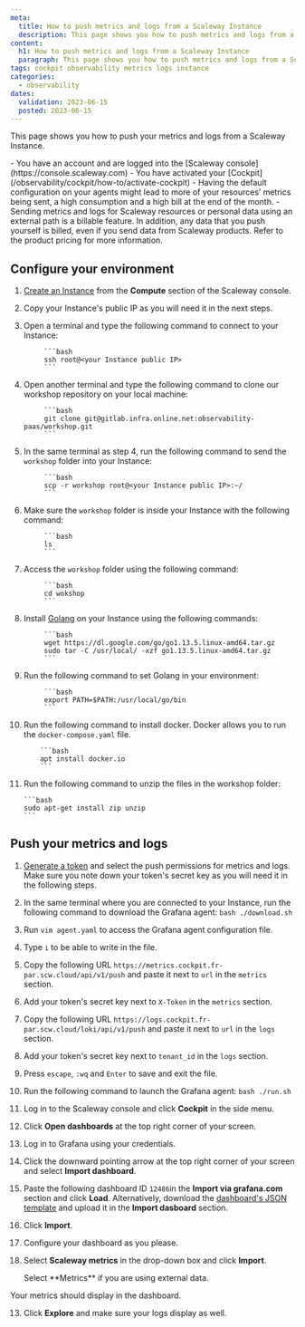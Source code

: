 ```yaml
---
meta:
  title: How to push metrics and logs from a Scaleway Instance
  description: This page shows you how to push metrics and logs from a Scaleway Instance
content:
  h1: How to push metrics and logs from a Scaleway Instance
  paragraph: This page shows you how to push metrics and logs from a Scaleway Instance
tags: cockpit observability metrics logs instance
categories:
  - observability
dates:
  validation: 2023-06-15
  posted: 2023-06-15
---
```


This page shows you how to push your metrics and logs from a Scaleway Instance.

<Macro id="iam-requirements" />
 
<Message type="requirement">
 - You have an account and are logged into the [Scaleway console](https://console.scaleway.com)
 - You have activated your [Cockpit](/observability/cockpit/how-to/activate-cockpit)
</Message>

<Message type="important">
 - Having the default configuration on your agents might lead to more of your resources’ metrics being sent, a high consumption and a high bill at the end of the month.
 - Sending metrics and logs for Scaleway resources or personal data using an external path is a billable feature. In addition, any data that you push yourself is billed, even if you send data from Scaleway products. Refer to the product pricing for more information.
</Message>

## Configure your environment

1. [Create an Instance](/compute/instances/how-to/create-an-instance) from the **Compute** section of the Scaleway console.
2. Copy your Instance's public IP as you will need it in the next steps.
3. Open a terminal and type the following command to connect to your Instance:

            ```bash
            ssh root@<your Instance public IP>
            ```
4. Open another terminal and type the following command to clone our workshop repository on your local machine:

            ```bash
            git clone git@gitlab.infra.online.net:observability-paas/workshop.git
            ```
5. In the same terminal as step 4, run the following command to send the `workshop` folder into your Instance:

            ```bash
            scp -r workshop root@<your Instance public IP>:~/
            ```
6. Make sure the `workshop` folder is inside your Instance with the following command:

            ```bash
            ls
            ```
7. Access the `workshop` folder using the following command:

            ```bash
            cd wokshop
            ```
8. Install [Golang](https://go.dev/) on your Instance using the following commands:

            ```bash
            wget https://dl.google.com/go/go1.13.5.linux-amd64.tar.gz
            sudo tar -C /usr/local/ -xzf go1.13.5.linux-amd64.tar.gz
            ```
9. Run the following command to set Golang in your environment:

            ```bash
            export PATH=$PATH:/usr/local/go/bin
            ```
10. Run the following command to install docker. Docker allows you to run the `docker-compose.yaml` file.

            ```bash
            apt install docker.io
            ```
11. Run the following command to unzip the files in the workshop folder:

        ```bash
        sudo apt-get install zip unzip
        ```

## Push your metrics and logs

1. [Generate a token](/observability/cockpit/how-to/create-token/) and select the push permissions for metrics and logs. Make sure you note down your token's secret key as you will need it in the following steps.
2.  In the same terminal where you are connected to your Instance, run the following command to download the Grafana agent:
        ```bash
        ./download.sh
        ```
3. Run `vim agent.yaml` to access the Grafana agent configuration file.
4. Type `i` to be able to write in the file.
5. Copy the following URL `https://metrics.cockpit.fr-par.scw.cloud/api/v1/push` and paste it next to `url` in the `metrics` section.
6. Add your token's secret key next to `X-Token` in the `metrics` section.
    <Lightbox src="scaleway-metrics-section-completed.webp" alt="" />
7. Copy the following URL `https://logs.cockpit.fr-par.scw.cloud/loki/api/v1/push` and paste it next to `url` in the `logs` section.
8. Add your token's secret key next to `tenant_id` in the `logs` section.
     <Lightbox src="scaleway-logs-section-completed.webp" alt="" />
9. Press `escape`, `:wq` and `Enter` to save and exit the file.
10. Run the following command to launch the Grafana agent:
        ```bash
        ./run.sh
        ```
10. Log in to the Scaleway console and click **Cockpit** in the side menu.
11. Click **Open dashboards** at the top right corner of your screen.
12. Log in to Grafana using your credentials.
13. Click the downward pointing arrow at the top right corner of your screen and select **Import dashboard**.
    <Lightbox src="scaleway-import-dashboard.webp" alt="" />
14. Paste the following dashboard ID `12486`in the **Import via grafana.com** section and click **Load**. Alternatively, download the [dashboard's JSON template](https://grafana.com/grafana/dashboards/12486-node-exporter-full/) and upload it in the **Import dasboard** section.
15. Click **Import**.
16. Configure your dashboard as you please.
17. Select **Scaleway metrics** in the drop-down box and click **Import**.

    <Message type="important">
     Select **Metrics** if you are using external data.
    </Message>

Your metrics should display in the dashboard.

13. Click **Explore** and make sure your logs display as well.


